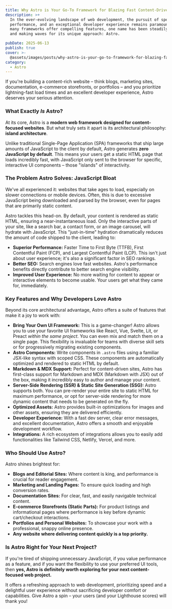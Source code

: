 ```yaml
---
title: Why Astro is Your Go-To Framework for Blazing Fast Content-Driven Websites
description: >+
  In the ever-evolving landscape of web development, the pursuit of speed,
  performance, and an exceptional developer experience remains paramount. While
  many frameworks offer compelling features, one name has been steadily rising
  and making waves for its unique approach: Astro.

pubDate: 2025-06-13
publish: true
cover: >-
  @assets/images/posts/why-astro-is-your-go-to-framework-for-blazing-fast-content-driven-websites/cover.jpg
category:
  - Astro
---
```


If you're building a content-rich website – think blogs, marketing sites, documentation, e-commerce storefronts, or portfolios – and you prioritize lightning-fast load times and an excellent developer experience, Astro deserves your serious attention.

### What Exactly _Is_ Astro?

At its core, Astro is a **modern web framework designed for content-focused websites**. But what truly sets it apart is its architectural philosophy: **island architecture**.

Unlike traditional Single-Page Application (SPA) frameworks that ship large amounts of JavaScript to the client by default, Astro generates **zero JavaScript by default**. This means your users get a static HTML page that loads incredibly fast, with JavaScript only sent to the browser for specific, interactive UI components – those "islands" of interactivity.

### The Problem Astro Solves: JavaScript Bloat

We've all experienced it: websites that take ages to load, especially on slower connections or mobile devices. Often, this is due to excessive JavaScript being downloaded and parsed by the browser, even for pages that are primarily static content.

Astro tackles this head-on. By default, your content is rendered as static HTML, ensuring a near-instantaneous load. Only the interactive parts of your site, like a search bar, a contact form, or an image carousel, will hydrate with JavaScript. This "just-in-time" hydration dramatically reduces the amount of code shipped to the client, leading to:

- **Superior Performance:** Faster Time to First Byte (TTFB), First Contentful Paint (FCP), and Largest Contentful Paint (LCP). This isn't just about user experience; it's also a significant factor in SEO rankings.
- **Better SEO:** Search engines love fast websites. Astro's performance benefits directly contribute to better search engine visibility.
- **Improved User Experience:** No more waiting for content to appear or interactive elements to become usable. Your users get what they came for, immediately.

### Key Features and Why Developers Love Astro

Beyond its core architectural advantage, Astro offers a suite of features that make it a joy to work with:

- **Bring Your Own UI Framework:** This is a game-changer! Astro allows you to use your favorite UI frameworks like React, Vue, Svelte, Lit, or Preact _within the same project_. You can even mix and match them on a single page. This flexibility is invaluable for teams with diverse skill sets or for progressively migrating existing components.
- **Astro Components:** Write components in `.astro` files using a familiar JSX-like syntax with scoped CSS. These components are automatically optimized and rendered to static HTML by default.
- **Markdown & MDX Support:** Perfect for content-driven sites, Astro has first-class support for Markdown and MDX (Markdown with JSX) out of the box, making it incredibly easy to author and manage your content.
- **Server-Side Rendering (SSR) & Static Site Generation (SSG):** Astro supports both. You can pre-render your entire site to static HTML for maximum performance, or opt for server-side rendering for more dynamic content that needs to be generated on the fly.
- **Optimized Assets:** Astro provides built-in optimizations for images and other assets, ensuring they are delivered efficiently.
- **Developer Experience:** With a fast dev server, clear error messages, and excellent documentation, Astro offers a smooth and enjoyable development workflow.
- **Integrations:** A rich ecosystem of integrations allows you to easily add functionalities like Tailwind CSS, Netlify, Vercel, and more.

### Who Should Use Astro?

Astro shines brightest for:

- **Blogs and Editorial Sites:** Where content is king, and performance is crucial for reader engagement.
- **Marketing and Landing Pages:** To ensure quick loading and high conversion rates.
- **Documentation Sites:** For clear, fast, and easily navigable technical content.
- **E-commerce Storefronts (Static Parts):** For product listings and informational pages where performance is key before dynamic cart/checkout interactions.
- **Portfolios and Personal Websites:** To showcase your work with a professional, snappy online presence.
- **Any website where delivering content quickly is a top priority.**

### Is Astro Right for Your Next Project?

If you're tired of shipping unnecessary JavaScript, if you value performance as a feature, and if you want the flexibility to use your preferred UI tools, then **yes, Astro is definitely worth exploring for your next content-focused web project.**

It offers a refreshing approach to web development, prioritizing speed and a delightful user experience without sacrificing developer comfort or capabilities. Give Astro a spin – your users (and your Lighthouse scores) will thank you!
